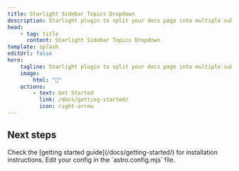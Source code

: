 ```yaml
---
title: Starlight Sidebar Topics Dropdown
description: Starlight plugin to split your docs page into multiple subpages and switch between them with a dropdown menu in the sidebar.
head:
    - tag: title
      content: Starlight Sidebar Topics Dropdown
template: splash
editUrl: false
hero:
    tagline: Starlight plugin to split your docs page into multiple subpages and switch between them with a dropdown menu in the sidebar.
    image:
        html: "🔻"
    actions:
        - text: Get Started
          link: /docs/getting-started/
          icon: right-arrow
---
```



## Next steps

<CardGrid stagger>
    <Card title="Install the plugin" icon="puzzle">
        Check the [getting started guide](/docs/getting-started/) for installation instructions.
    </Card>
    <Card title="Configure the plugin" icon="setting">
        Edit your config in the `astro.config.mjs` file.
    </Card>
</CardGrid>
